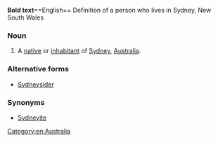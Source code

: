 '''Bold text'''==English==
Definition of a person who lives in Sydney, New South Wales
===Noun===
{{en-noun}}

# A [[native]] or [[inhabitant]] of [[Sydney]], [[Australia]].

===Alternative forms===
* [[Sydneysider]]

===Synonyms===
* [[Sydneyite]]

[[Category:en:Australia]]
